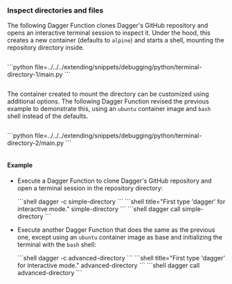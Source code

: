 ### Inspect directories and files

The following Dagger Function clones Dagger's GitHub repository and opens an interactive terminal session to inspect it. Under the hood, this creates a new container (defaults to `alpine`) and starts a shell, mounting the repository directory inside.

<Tabs groupId="language" queryString="sdk">
<TabItem value="go" label="Go">

```go file=../../../extending/snippets/debugging/go/terminal-directory-1/main.go
```

</TabItem>
<TabItem value="python" label="Python">
```python file=../../../extending/snippets/debugging/python/terminal-directory-1/main.py
```

</TabItem>
<TabItem value="typescript" label="TypeScript">

```typescript file=../../../extending/snippets/debugging/typescript/terminal-directory-1/index.ts
```

</TabItem>
</Tabs>

The container created to mount the directory can be customized using additional options. The following Dagger Function revised the previous example to demonstrate this, using an `ubuntu` container image and `bash` shell instead of the defaults.

<Tabs groupId="language" queryString="sdk">
<TabItem value="go" label="Go">

```go file=../../../extending/snippets/debugging/go/terminal-directory-2/main.go
```

</TabItem>
<TabItem value="python" label="Python">
```python file=../../../extending/snippets/debugging/python/terminal-directory-2/main.py
```

</TabItem>
<TabItem value="typescript" label="TypeScript">

```typescript file=../../../extending/snippets/debugging/typescript/terminal-directory-2/index.ts
```

</TabItem>
</Tabs>

#### Example

- Execute a Dagger Function to clone Dagger's GitHub repository and open a terminal session in the repository directory:

    <Tabs groupId="shell">
    <TabItem value="System shell">
    ```shell
    dagger -c simple-directory
    ```
    </TabItem>
    <TabItem value="Dagger Shell">
    ```shell title="First type 'dagger' for interactive mode."
    simple-directory
    ```
    </TabItem>
    <TabItem value="Dagger CLI">
    ```shell
    dagger call simple-directory
    ```
    </TabItem>
    </Tabs>

- Execute another Dagger Function that does the same as the previous one, except using an `ubuntu` container image as base and initializing the terminal with the `bash` shell:

    <Tabs groupId="shell">
    <TabItem value="System shell">
    ```shell
    dagger -c advanced-directory
    ```
    </TabItem>
    <TabItem value="Dagger Shell">
    ```shell title="First type 'dagger' for interactive mode."
    advanced-directory
    ```
    </TabItem>
    <TabItem value="Dagger CLI">
    ```shell
    dagger call advanced-directory
    ```
    </TabItem>
    </Tabs>
